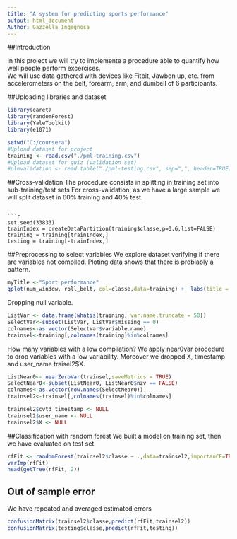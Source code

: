 ```yaml
---
title: "A system for predicting sports performance"
output: html_document
Author: Gazzella Ingegnosa
---
```


##Introduction

In this project  we will try to implemente a procedure able to quantify how well people perform excercises.  
We will use data gathered with devices like Fitbit, Jawbon up, etc. from accelerometers on the belt, forearm, arm, and dumbell of 6 participants.

##Uploading libraries and dataset

```r
library(caret)
library(randomForest)
library(YaleToolkit)
library(e1071)

setwd("C:/coursera")
#Upload dataset for project
training <- read.csv("./pml-training.csv")
#Upload dataset for quiz (validation set)
#plmvalidation <- read.table("./pml-testing.csv", sep=",", header=TRUE)

```
##Cross-validation
The procedure consists in splitting in training set into sub-training/test sets
For cross-validation, as we have a large sample we will split dataset in 60% training and 40% test.

```

```r

set.seed(33833)
trainIndex = createDataPartition(training$classe,p=0.6,list=FALSE)
training = training[trainIndex,]
testing = training[-trainIndex,]

```
##Preprocessing to select variables
We explore dataset verifying if there are variables not compiled.
Ploting data shows that there is problably a pattern.

```r

myTitle <-"Sport performance"
qplot(num_window, roll_belt, col=classe,data=training) +  labs(title = myTitle)

```
Dropping null variable.
```r

ListVar <- data.frame(whatis(training, var.name.truncate = 50))
SelectVar<-subset(ListVar, ListVar$missing == 0)
colnames<-as.vector(SelectVar$variable.name)
trainsel<-training[,colnames(training)%in%colnames]


```
How many variables with a low compilation?
We apply near0var procedure to drop variables with a low variability.
Moreover we dropped X, timestamp and user_name traisel2$X.

```r

ListNear0<- nearZeroVar(trainsel,saveMetrics = TRUE)
SelectNear0<-subset(ListNear0, ListNear0$nzv == FALSE)
colnames<-as.vector(row.names(SelectNear0))
trainsel2<-trainsel[,colnames(trainsel)%in%colnames]

trainsel2$cvtd_timestamp <- NULL
trainsel2$user_name <- NULL
trainsel2$X <- NULL


```

##Classification with random forest 
We built a model on training set, then we have evaluated on test set


```r

rfFit <- randomForest(trainsel2$classe ~ .,data=trainsel2,importanCE=TRUE, ntree=50)
varImp(rfFit)
head(getTree(rfFit, 2))

```
## Out of sample error
We have repeated and averaged estimated errors

```r

confusionMatrix(trainsel2$classe,predict(rfFit,trainsel2))
confusionMatrix(testing$classe,predict(rfFit,testing))

```







